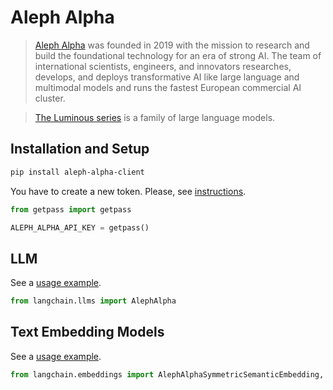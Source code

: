 # Aleph Alpha

>[Aleph Alpha](https://docs.aleph-alpha.com/) was founded in 2019 with the mission to research and build the foundational technology for an era of strong AI. The team of international scientists, engineers, and innovators researches, develops, and deploys transformative AI like large language and multimodal models and runs the fastest European commercial AI cluster.

>[The Luminous series](https://docs.aleph-alpha.com/docs/introduction/luminous/) is a family of large language models.

## Installation and Setup

```bash
pip install aleph-alpha-client
```

You have to create a new token. Please, see [instructions](https://docs.aleph-alpha.com/docs/account/#create-a-new-token).

```python
from getpass import getpass

ALEPH_ALPHA_API_KEY = getpass()
```


## LLM

See a [usage example](/docs/modules/models/llms/integrations/aleph_alpha.ipynb).

```python
from langchain.llms import AlephAlpha
```

## Text Embedding Models

See a [usage example](/docs/modules/models/text_embedding/examples/aleph_alpha.ipynb).

```python
from langchain.embeddings import AlephAlphaSymmetricSemanticEmbedding, AlephAlphaAsymmetricSemanticEmbedding
```
